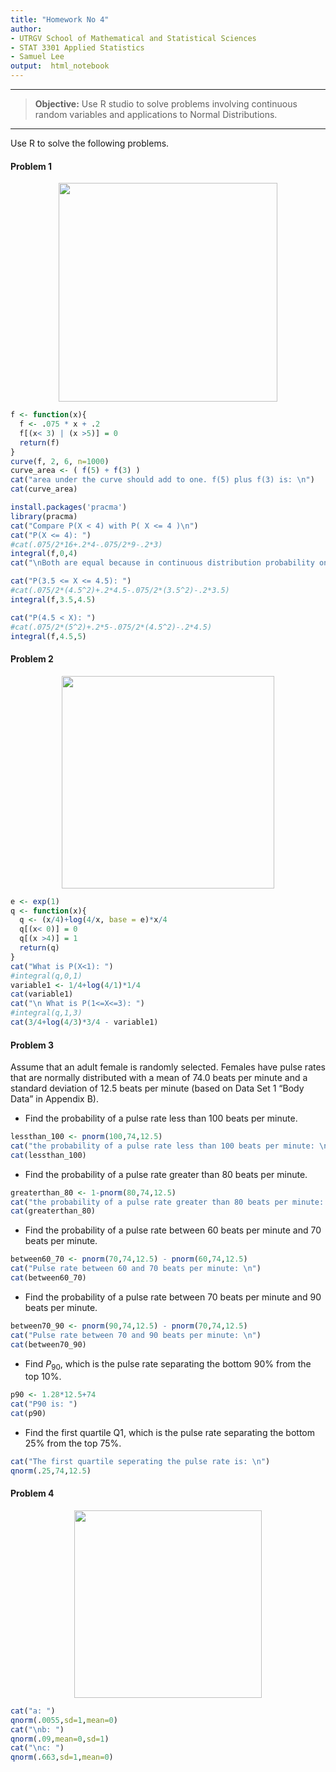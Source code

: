 ---
title: "Homework No 4"
author:
- UTRGV School of Mathematical and Statistical Sciences
- STAT 3301 Applied Statistics
- Samuel Lee
output:  html_notebook
---

---

>**Objective:** Use R studio to solve problems involving continuous random
variables and applications to Normal Distributions.

---

Use R to solve the following problems.

#### Problem 1

<center>
![](p1.png){width=350px}   
</center>

```{r}
f <- function(x){
  f <- .075 * x + .2
  f[(x< 3) | (x >5)] = 0
  return(f)
}
curve(f, 2, 6, n=1000)
curve_area <- ( f(5) + f(3) )
cat("area under the curve should add to one. f(5) plus f(3) is: \n")
cat(curve_area)
```
```{r}
install.packages('pracma') 
library(pracma)
cat("Compare P(X < 4) with P( X <= 4 )\n")
cat("P(X <= 4): ")
#cat(.075/2*16+.2*4-.075/2*9-.2*3)
integral(f,0,4)
cat("\nBoth are equal because in continuous distribution probability on any point is zero.")
```
```{r}
cat("P(3.5 <= X <= 4.5): ")
#cat(.075/2*(4.5^2)+.2*4.5-.075/2*(3.5^2)-.2*3.5)
integral(f,3.5,4.5)
```
```{r}
cat("P(4.5 < X): ")
#cat(.075/2*(5^2)+.2*5-.075/2*(4.5^2)-.2*4.5)
integral(f,4.5,5)
```


#### Problem 2

<center>
![](p2.png){width=340px}   
</center>

```{r}
e <- exp(1)
q <- function(x){
  q <- (x/4)+log(4/x, base = e)*x/4
  q[(x< 0)] = 0
  q[(x >4)] = 1
  return(q)
}
cat("What is P(X<1): ")
#integral(q,0,1)
variable1 <- 1/4+log(4/1)*1/4
cat(variable1)
cat("\n What is P(1<=X<=3): ")
#integral(q,1,3)
cat(3/4+log(4/3)*3/4 - variable1)
```


#### Problem 3

Assume that an adult female is randomly selected. Females have pulse rates
that are normally distributed with a mean of 74.0 beats per minute and a
standard deviation of 12.5 beats per minute (based on Data Set 1 “Body
Data” in Appendix B).

* Find the probability of a pulse rate less than 100 beats per minute.

```{r}
lessthan_100 <- pnorm(100,74,12.5)
cat("the probability of a pulse rate less than 100 beats per minute: \n")
cat(lessthan_100)
```


* Find the probability of a pulse rate greater than 80 beats per minute.

```{r}
greaterthan_80 <- 1-pnorm(80,74,12.5)
cat("the probability of a pulse rate greater than 80 beats per minute: \n")
cat(greaterthan_80)
```


* Find the probability of a pulse rate between 60 beats per minute and 70
beats per minute.

```{r}
between60_70 <- pnorm(70,74,12.5) - pnorm(60,74,12.5)
cat("Pulse rate between 60 and 70 beats per minute: \n")
cat(between60_70)
```


* Find the probability of a pulse rate between 70 beats per minute and 90 beats
per minute.

```{r}
between70_90 <- pnorm(90,74,12.5) - pnorm(70,74,12.5)
cat("Pulse rate between 70 and 90 beats per minute: \n")
cat(between70_90)
```


* Find $P_{90},$ which is the pulse rate separating the bottom 90% from the top 10%.

```{r}
p90 <- 1.28*12.5+74
cat("P90 is: ")
cat(p90)
```


* Find the first quartile Q1, which is the pulse rate separating the bottom 25%
from the top 75%.

```{r}
cat("The first quartile seperating the pulse rate is: \n")
qnorm(.25,74,12.5)
```



#### Problem 4

<center>
![](p4.png){width=300px}   
</center>

```{r}
cat("a: ")
qnorm(.0055,sd=1,mean=0)
cat("\nb: ")
qnorm(.09,mean=0,sd=1)
cat("\nc: ")
qnorm(.663,sd=1,mean=0)
```





















